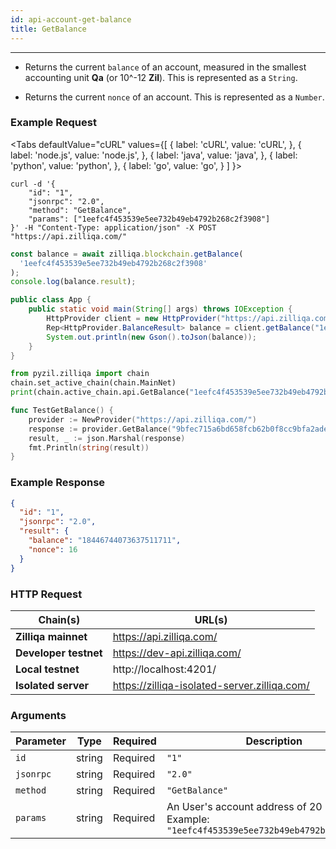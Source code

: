 ```yaml
---
id: api-account-get-balance
title: GetBalance
---
```


---

- Returns the current `balance` of an account, measured in the smallest accounting unit **Qa** (or 10^-12 **Zil**). This is represented as a `String`.

- Returns the current `nonce` of an account. This is represented as a `Number`.

### Example Request


<Tabs
  defaultValue="cURL"
  values={[
    { label: 'cURL', value: 'cURL', },
    { label: 'node.js', value: 'node.js', },
    { label: 'java', value: 'java', },
    { label: 'python', value: 'python', },
    { label: 'go', value: 'go', }
  ]
}>

<TabItem value="cURL">

```shell
curl -d '{
    "id": "1",
    "jsonrpc": "2.0",
    "method": "GetBalance",
    "params": ["1eefc4f453539e5ee732b49eb4792b268c2f3908"]
}' -H "Content-Type: application/json" -X POST "https://api.zilliqa.com/"
```

</TabItem>
<TabItem value="node.js">

```js
const balance = await zilliqa.blockchain.getBalance(
  '1eefc4f453539e5ee732b49eb4792b268c2f3908'
);
console.log(balance.result);
```

</TabItem>
<TabItem value="java">

```java
public class App {
    public static void main(String[] args) throws IOException {
        HttpProvider client = new HttpProvider("https://api.zilliqa.com");
        Rep<HttpProvider.BalanceResult> balance = client.getBalance("1eefc4f453539e5ee732b49eb4792b268c2f3908");
        System.out.println(new Gson().toJson(balance));
    }
}
```

</TabItem>

<TabItem value="python">

```python
from pyzil.zilliqa import chain
chain.set_active_chain(chain.MainNet)
print(chain.active_chain.api.GetBalance("1eefc4f453539e5ee732b49eb4792b268c2f3908"))
```

</TabItem>

<TabItem value="go">

```go
func TestGetBalance() {
	provider := NewProvider("https://api.zilliqa.com/")
	response := provider.GetBalance("9bfec715a6bd658fcb62b0f8cc9bfa2ade71434a")
	result, _ := json.Marshal(response)
	fmt.Println(string(result))
}
```

</TabItem>

</Tabs>

### Example Response

```json
{
  "id": "1",
  "jsonrpc": "2.0",
  "result": {
    "balance": "18446744073637511711",
    "nonce": 16
  }
}
```

### HTTP Request

| Chain(s)              | URL(s)                                       |
| --------------------- | -------------------------------------------- |
| **Zilliqa mainnet**   | https://api.zilliqa.com/                     |
| **Developer testnet** | https://dev-api.zilliqa.com/                 |
| **Local testnet**     | http://localhost:4201/                       |
| **Isolated server**   | https://zilliqa-isolated-server.zilliqa.com/ |

### Arguments

| Parameter | Type   | Required | Description                                                                                        |
| --------- | ------ | -------- | -------------------------------------------------------------------------------------------------- |
| `id`      | string | Required | `"1"`                                                                                              |
| `jsonrpc` | string | Required | `"2.0"`                                                                                            |
| `method`  | string | Required | `"GetBalance"`                                                                                     |
| `params`  | string | Required | An User's account address of 20 bytes. <br/> Example: `"1eefc4f453539e5ee732b49eb4792b268c2f3908"` |
